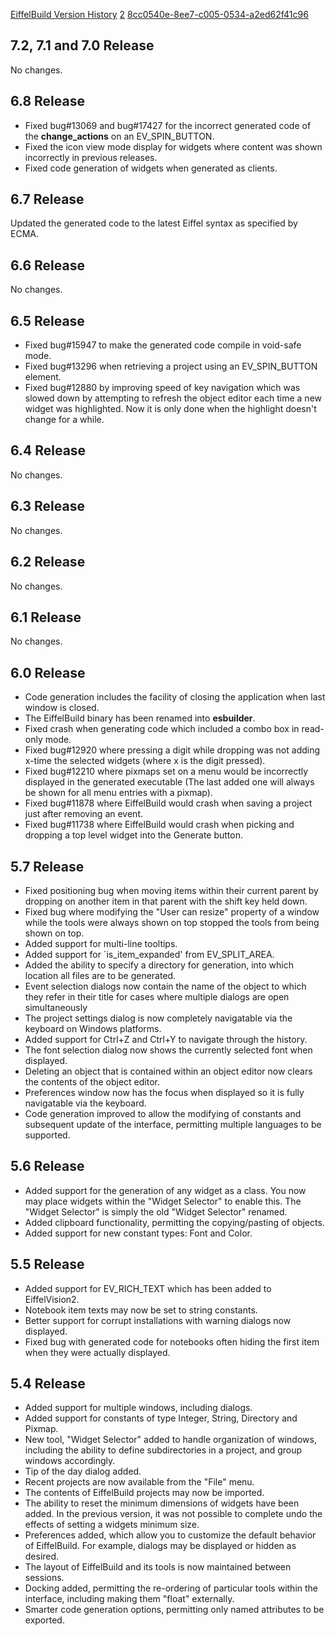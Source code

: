 [[Property:title|EiffelBuild Version History]]
[[Property:weight|2]]
[[Property:uuid|8cc0540e-8ee7-c005-0534-a2ed62f41c96]]
==7.2, 7.1 and 7.0 Release==
No changes.

==6.8 Release==
* Fixed bug#13069 and bug#17427 for the incorrect generated code of the '''change_actions''' on an EV_SPIN_BUTTON.
* Fixed the icon view mode display for widgets where content was shown incorrectly in previous releases.
* Fixed code generation of widgets when generated as clients.

==6.7 Release==
Updated the generated code to the latest Eiffel syntax as specified by ECMA.

==6.6 Release==
No changes.

==6.5 Release==
* Fixed bug#15947 to make the generated code compile in void-safe mode.
* Fixed bug#13296 when retrieving a project using an EV_SPIN_BUTTON element.
* Fixed bug#12880 by improving speed of key navigation which was slowed down by attempting to refresh the object editor each time a new widget was highlighted. Now it is only done when the highlight doesn't change for a while.

==6.4 Release==
No changes.

==6.3 Release==
No changes.

==6.2 Release==
No changes.

==6.1 Release==
No changes.

==6.0 Release==
* Code generation includes the facility of closing the application when last window is closed.
* The EiffelBuild binary has been renamed into '''esbuilder'''.
* Fixed crash when generating code which included a combo box in read-only mode.
* Fixed bug#12920 where pressing a digit while dropping was not adding x-time the selected widgets (where x is the digit pressed).
* Fixed bug#12210 where pixmaps set on a menu would be incorrectly displayed in the generated executable (The last added one will always be shown for all menu entries with a pixmap).
* Fixed bug#11878 where EiffelBuild would crash when saving a project just after removing an event.
* Fixed bug#11738 where EiffelBuild would crash when picking and dropping a top level widget into the Generate button.

==5.7 Release==
* Fixed positioning bug when moving items within their current parent by dropping on another item in that parent with the shift key held down.
* Fixed bug where modifying the "User can resize" property of a window while the tools were always shown on top stopped the tools from being shown on top.
* Added support for multi-line tooltips.
* Added support for `is_item_expanded' from EV_SPLIT_AREA.
* Added the ability to specify a directory for generation, into which location all files are to be generated.
* Event selection dialogs now contain the name of the object to which they refer in their title for cases where multiple dialogs are open simultaneously
* The project settings dialog is now completely navigatable via the keyboard on Windows platforms.
* Added support for Ctrl+Z and Ctrl+Y to navigate through the history.
* The font selection dialog now shows the currently selected font when displayed.
* Deleting an object that is contained within an object editor now clears the contents of the object editor.
* Preferences window now has the focus when displayed so it is fully navigatable via the keyboard.
* Code generation improved to allow the modifying of constants and subsequent update of the interface, permitting multiple languages to be supported.

==5.6 Release==
* Added support for the generation of any widget as a class. You now may place widgets within the "Widget Selector" to enable this. The "Widget Selector" is simply the old "Widget Selector" renamed.
* Added clipboard functionality, permitting the copying/pasting of objects.
* Added support for new constant types: Font and Color.

==5.5 Release==
* Added support for EV_RICH_TEXT which has been added to EiffelVision2.
* Notebook item texts may now be set to string constants.
* Better support for corrupt installations with warning dialogs now displayed.
* Fixed bug with generated code for notebooks often hiding the first item when they were actually displayed.

==5.4 Release==
* Added support for multiple windows, including dialogs.
* Added support for constants of type Integer, String, Directory and Pixmap.
* New tool, "Widget Selector" added to handle organization of windows, including the ability to define subdirectories in a project, and group windows accordingly.
* Tip of the day dialog added.
* Recent projects are now available from the "File" menu.
* The contents of EiffelBuild projects may now be imported.
* The ability to reset the minimum dimensions of widgets have been added. In the previous version, it was not possible to complete undo the effects of setting a widgets minimum size.
* Preferences added, which allow you to customize the default behavior of EiffelBuild. For example, dialogs may be displayed or hidden as desired.
* The layout of EiffelBuild and its tools is now maintained between sessions.
* Docking added, permitting the re-ordering of particular tools within the interface, including making them "float" externally.
* Smarter code generation options, permitting only named attributes to be exported.




